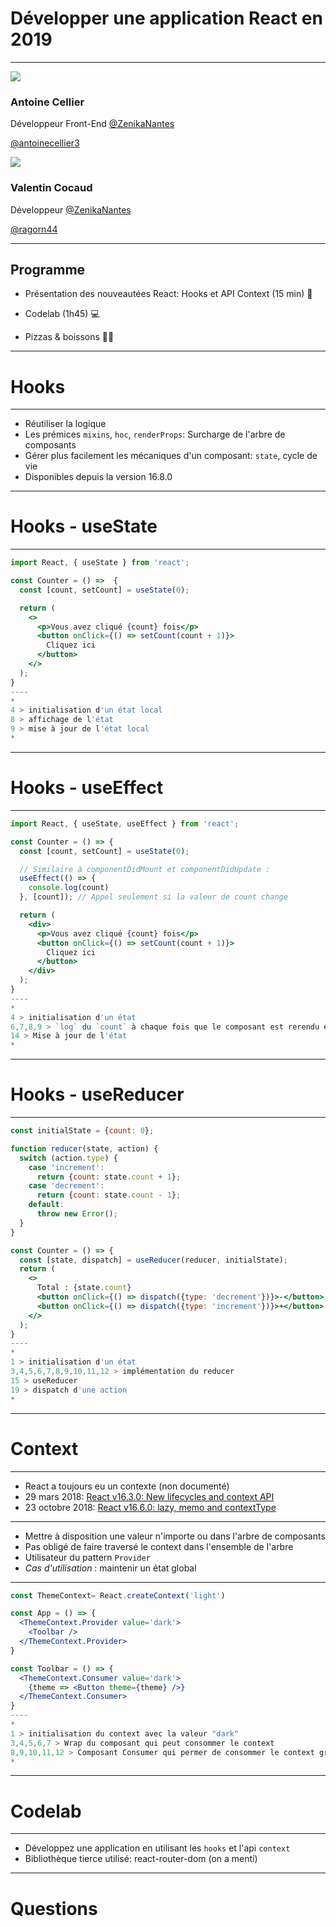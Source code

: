 

<Head>
  <title>Développer une application React en 2019</title>
</Head>

# Développer une application React en 2019

---


<section>

![](https://avatars1.githubusercontent.com/u/5922848?s=800&v=4)

### Antoine Cellier

Développeur Front-End
[@ZenikaNantes](https://twitter.com/ZenikaNantes)

[@antoinecellier3](https://twitter.com/antoinecellier3)

</section>

<section>

![](https://avatars1.githubusercontent.com/u/3855602?s=300&v=4)

### Valentin Cocaud

Développeur
[@ZenikaNantes](https://twitter.com/ZenikaNantes)

[@ragorn44](https://twitter.com/ragorn44)

</section>

---

## Programme

- Présentation des nouveautées React: Hooks et API Context (15 min) 🎤

- Codelab (1h45) 💻

- Pizzas & boissons 🍕🍻

---

# Hooks

---

- Réutiliser la logique
- Les prémices `mixins`, `hoc`, `renderProps`: Surcharge de l'arbre de composants
- Gérer plus facilement les mécaniques d'un composant: `state`, cycle de vie 
- Disponibles depuis la version 16.8.0

---

# Hooks - useState

---

```jsx
import React, { useState } from 'react';

const Counter = () =>  {
  const [count, setCount] = useState(0);

  return (
    <>
      <p>Vous avez cliqué {count} fois</p>
      <button onClick={() => setCount(count + 1)}>
        Cliquez ici
      </button>
    </>
  );
}
----
*
4 > initialisation d'un état local 
8 > affichage de l'état
9 > mise à jour de l'état local
*
```

---

# Hooks - useEffect

---

```jsx
import React, { useState, useEffect } from 'react';

const Counter = () => {
  const [count, setCount] = useState(0);

  // Similaire à componentDidMount et componentDidUpdate :
  useEffect(() => {
    console.log(count)
  }, [count]); // Appel seulement si la valeur de count change

  return (
    <div>
      <p>Vous avez cliqué {count} fois</p>
      <button onClick={() => setCount(count + 1)}>
        Cliquez ici
      </button>
    </div>
  );
}
----
*
4 > initialisation d'un état 
6,7,8,9 > `log` du `count` à chaque fois que le composant est rerendu et que sa valeur change
14 > Mise à jour de l'état
*
```

---

# Hooks - useReducer

---

```jsx
const initialState = {count: 0};

function reducer(state, action) {
  switch (action.type) {
    case 'increment':
      return {count: state.count + 1};
    case 'decrement':
      return {count: state.count - 1};
    default:
      throw new Error();
  }
}

const Counter = () => {
  const [state, dispatch] = useReducer(reducer, initialState);
  return (
    <>
      Total : {state.count}
      <button onClick={() => dispatch({type: 'decrement'})}>-</button>
      <button onClick={() => dispatch({type: 'increment'})}>+</button>
    </>
  );
}
----
*
1 > initialisation d'un état 
3,4,5,6,7,8,9,10,11,12 > implémentation du reducer
15 > useReducer
19 > dispatch d'une action
*
```

---

# Context

---

* React a toujours eu un contexte (non documenté)
* 29 mars 2018: [React v16.3.0: New lifecycles and context API](https://reactjs.org/blog/2018/03/29/react-v-16-3.html)
* 23 octobre 2018: [React v16.6.0: lazy, memo and contextType](https://reactjs.org/blog/2018/10/23/react-v-16-6.html)

---

- Mettre à disposition une valeur n'importe ou dans l'arbre de composants
- Pas obligé de faire traversé le context dans l'ensemble de l'arbre
- Utilisateur du pattern `Provider`
- *Cas d'utilisation* : maintenir un état global

---

```jsx
const ThemeContext= React.createContext('light')

const App = () => {
  <ThemeContext.Provider value='dark'>
    <Toolbar />
  </ThemeContext.Provider>
} 

const Toolbar = () => {
  <ThemeContext.Consumer value='dark'>
    {theme => <Button theme={theme} />}
  </ThemeContext.Consumer>
}
----
*
1 > initialisation du context avec la valeur "dark"
3,4,5,6,7 > Wrap du composant qui peut consommer le context
8,9,10,11,12 > Composant Consumer qui permer de consommer le context grâce à une renderProps
*
```

---

# Codelab

---

- Développez une application en utilisant les `hooks` et l'api `context`
- Bibliothèque tierce utilisé: react-router-dom (on a menti)

---

# Questions
